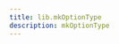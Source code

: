 ```yaml
---
title: lib.mkOptionType
description: mkOptionType
---
```




<LinkCard
    title="Contribute Now!"
    description="API Documentation is done in our source code"
    href="https://www.github.com/nixos/nixpkgs"
/>


